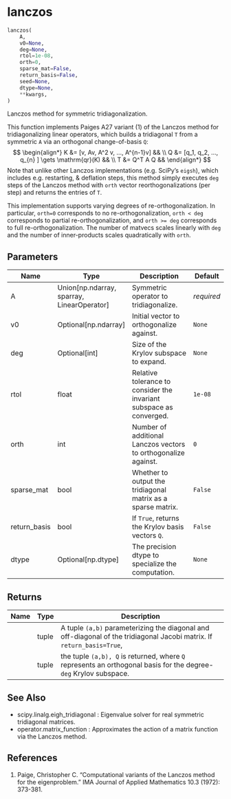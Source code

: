 # lanczos { #lanczos.lanczos }

```python
lanczos(
    A,
    v0=None,
    deg=None,
    rtol=1e-08,
    orth=0,
    sparse_mat=False,
    return_basis=False,
    seed=None,
    dtype=None,
    **kwargs,
)
```

Lanczos method for symmetric tridiagonalization.

This function implements Paiges A27 variant (1) of the Lanczos method for tridiagonalizing linear operators,
which builds a tridiagonal `T` from a symmetric `A` via an orthogonal change-of-basis `Q`:
$$ 
        \begin{align*}
        K &= [v, Av, A^2 v, ..., A^{n-1}v] && \\
        Q &= [q_1, q_2, ..., q_{n} ] \gets \mathrm{qr}(K) &&  \\
        T &= Q^T A Q &&
        \end{align*}
$$
Note that unlike other Lanczos implementations (e.g. SciPy's `eigsh`), which includes e.g. restarting,
& deflation steps, this method simply executes `deg` steps of the Lanczos method with
`orth` vector reorthogonalizations (per step) and returns the entries of `T`.

This implementation supports varying degrees of re-orthogonalization. In particular, `orth=0` corresponds to no 
re-orthogonalization, `orth < deg` corresponds to partial re-orthogonalization, and `orth >= deg` corresponds to full re-orthogonalization.
The number of matvecs scales linearly with `deg` and the number of inner-products scales quadratically with `orth`.

## Parameters {.doc-section .doc-section-parameters}

| Name         | Type                                         | Description                                                         | Default    |
|--------------|----------------------------------------------|---------------------------------------------------------------------|------------|
| A            | Union\[np.ndarray, sparray, LinearOperator\] | Symmetric operator to tridiagonalize.                               | _required_ |
| v0           | Optional\[np.ndarray\]                       | Initial vector to orthogonalize against.                            | `None`     |
| deg          | Optional\[int\]                              | Size of the Krylov subspace to expand.                              | `None`     |
| rtol         | float                                        | Relative tolerance to consider the invariant subspace as converged. | `1e-08`    |
| orth         | int                                          | Number of additional Lanczos vectors to orthogonalize against.      | `0`        |
| sparse_mat   | bool                                         | Whether to output the tridiagonal matrix as a sparse matrix.        | `False`    |
| return_basis | bool                                         | If `True`, returns the Krylov basis vectors `Q`.                    | `False`    |
| dtype        | Optional\[np.dtype\]                         | The precision dtype to specialize the computation.                  | `None`     |

## Returns {.doc-section .doc-section-returns}

| Name   | Type   | Description                                                                                                            |
|--------|--------|------------------------------------------------------------------------------------------------------------------------|
|        | tuple  | A tuple `(a,b)` parameterizing the diagonal and off-diagonal of the tridiagonal Jacobi matrix. If `return_basis=True`, |
|        | tuple  | the tuple `(a,b), Q` is returned, where `Q` represents an orthogonal basis for the degree-`deg` Krylov subspace.       |

## See Also {.doc-section .doc-section-see-also}

- scipy.linalg.eigh_tridiagonal : Eigenvalue solver for real symmetric tridiagonal matrices.
- operator.matrix_function : Approximates the action of a matrix function via the Lanczos method.

## References {.doc-section .doc-section-references}

1. Paige, Christopher C. "Computational variants of the Lanczos method for the eigenproblem." IMA Journal of Applied Mathematics 10.3 (1972): 373-381.